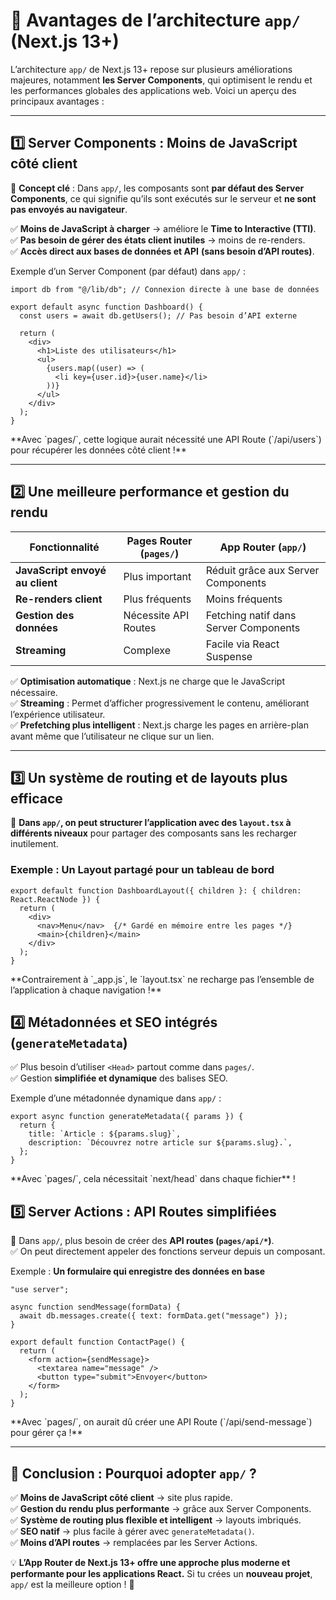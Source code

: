 
# **🚀 Avantages de l’architecture `app/` (Next.js 13+)**  

L’architecture `app/` de Next.js 13+ repose sur plusieurs améliorations majeures, notamment **les Server Components**, qui optimisent le rendu et les performances globales des applications web. Voici un aperçu des principaux avantages :  

---

## **1️⃣ Server Components : Moins de JavaScript côté client**  
📌 **Concept clé** : Dans `app/`, les composants sont **par défaut des Server Components**, ce qui signifie qu’ils sont exécutés sur le serveur et **ne sont pas envoyés au navigateur**.  

✅ **Moins de JavaScript à charger** → améliore le **Time to Interactive (TTI)**.  
✅ **Pas besoin de gérer des états client inutiles** → moins de re-renders.  
✅ **Accès direct aux bases de données et API** **(sans besoin d’API routes)**.  

Exemple d’un Server Component (par défaut) dans `app/` :  

```tsx filename="app/dashboard/page.tsx" copy
import db from "@/lib/db"; // Connexion directe à une base de données

export default async function Dashboard() {
  const users = await db.getUsers(); // Pas besoin d’API externe

  return (
    <div>
      <h1>Liste des utilisateurs</h1>
      <ul>
        {users.map((user) => (
          <li key={user.id}>{user.name}</li>
        ))}
      </ul>
    </div>
  );
}
```
<Callout emoji="💡" type='info'>
 **Avec `pages/`, cette logique aurait nécessité une API Route (`/api/users`) pour récupérer les données côté client !**  
</Callout>

---

## **2️⃣ Une meilleure performance et gestion du rendu**  

| Fonctionnalité           | Pages Router (`pages/`) | App Router (`app/`) |
|-------------------------|------------------------|----------------------|
| **JavaScript envoyé au client** | Plus important | Réduit grâce aux Server Components |
| **Re-renders client**  | Plus fréquents | Moins fréquents |
| **Gestion des données** | Nécessite API Routes | Fetching natif dans Server Components |
| **Streaming**          | Complexe | Facile via React Suspense |

✅ **Optimisation automatique** : Next.js ne charge que le JavaScript nécessaire.  
✅ **Streaming** : Permet d’afficher progressivement le contenu, améliorant l’expérience utilisateur.  
✅ **Prefetching plus intelligent** : Next.js charge les pages en arrière-plan avant même que l’utilisateur ne clique sur un lien.  

---

## **3️⃣ Un système de routing et de layouts plus efficace**  

📌 **Dans `app/`, on peut structurer l’application avec des `layout.tsx` à différents niveaux** pour partager des composants sans les recharger inutilement.  

### **Exemple : Un Layout partagé pour un tableau de bord**  
```tsx filename="app/dashboard/layout.tsx" copy
export default function DashboardLayout({ children }: { children: React.ReactNode }) {
  return (
    <div>
      <nav>Menu</nav>  {/* Gardé en mémoire entre les pages */}
      <main>{children}</main>
    </div>
  );
}
```
<Callout emoji="💡">
 **Contrairement à `_app.js`, le `layout.tsx` ne recharge pas l’ensemble de l’application à chaque navigation !**  
</Callout>


## **4️⃣ Métadonnées et SEO intégrés (`generateMetadata`)**  

✅ Plus besoin d’utiliser `<Head>` partout comme dans `pages/`.  
✅ Gestion **simplifiée et dynamique** des balises SEO.  

Exemple d’une métadonnée dynamique dans `app/` : 

```tsx filename="app/blog/[slug]/page.tsx" copy
export async function generateMetadata({ params }) {
  return {
    title: `Article : ${params.slug}`,
    description: `Découvrez notre article sur ${params.slug}.`,
  };
}
```
<Callout emoji="➡">
 **Avec `pages/`, cela nécessitait `next/head` dans chaque fichier** !
</Callout>

## **5️⃣ Server Actions : API Routes simplifiées**  

📌 Dans `app/`, plus besoin de créer des **API routes (`pages/api/*`)**.  
✅ On peut directement appeler des fonctions serveur depuis un composant.  

Exemple : **Un formulaire qui enregistre des données en base**  

```tsx filename="app/contact/page.tsx" copy
"use server";

async function sendMessage(formData) {
  await db.messages.create({ text: formData.get("message") });
}

export default function ContactPage() {
  return (
    <form action={sendMessage}>
      <textarea name="message" />
      <button type="submit">Envoyer</button>
    </form>
  );
}
```
<Callout emoji="💡">
 **Avec `pages/`, on aurait dû créer une API Route (`/api/send-message`) pour gérer ça !**  
</Callout>


---

## **🚀 Conclusion : Pourquoi adopter `app/` ?**  

✅ **Moins de JavaScript côté client** → site plus rapide.  
✅ **Gestion du rendu plus performante** → grâce aux Server Components.  
✅ **Système de routing plus flexible et intelligent** → layouts imbriqués.  
✅ **SEO natif** → plus facile à gérer avec `generateMetadata()`.  
✅ **Moins d’API routes** → remplacées par les Server Actions.  

💡 **L’App Router de Next.js 13+ offre une approche plus moderne et performante pour les applications React.** Si tu crées un **nouveau projet**, `app/` est la meilleure option ! 🚀